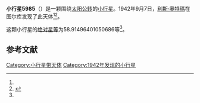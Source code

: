 {{Infobox planet
| bgcolour = #FFFFC0
| name = 5985
| symbol = 
| image = 
| caption = 
| discovery = yes
| discovery_ref = 
| discoverer = [[利斯·奧特瑪|利斯·奧特瑪]]
| discovery_site = [[图尔库|图尔库]] 
| discovered = 1942年9月7日
| designations = yes
| mp_name = 
| named_after = 
| alt_names = 1942 RJ/ 1965 OK / 1985 TS3
| mp_category = [[主带小行星|主带小行星]]
| orbit_ref = <ref name="a">[http://ssd.jpl.nasa.gov/sbdb.cgi?sstr=5985 5985] {{Wayback|url=http://ssd.jpl.nasa.gov/sbdb.cgi?sstr=5985 |date=20201124022652 }}，小行星數據庫瀏覽器（JPL Small-Body Database Browser）－[[美国国家航空航天局|美国国家航空航天局]]喷气推进实验室</ref>
| epoch = 2456400.5 (2013年4月18日更新)
| aphelion = {{convert|2.726637300692842|AU|km|3|abbr=on|lk=out}}
| perihelion = {{convert|1.704679131718386|AU|km|3|abbr=on}}
| semimajor = {{convert|2.215658216205614|AU|km|3|abbr=on}}
| eccentricity = 0.230621799
| period = 1204.626959 [[日|日]]<br />3.3[[儒略年|儒略年]]
| avg_speed = 
| inclination = 5.841655544600177
| asc_node = 285.0836240395874
| mean_anomaly = 
| arg_peri = 58.91496401050686
| satellites = 
| physical_characteristics = yes
| dimensions = 
| mass = 
| density = 
| surface_grav = 
| escape_velocity = 
| sidereal_day = 
| axial_tilt = 
| pole_ecliptic_lat = 
| pole_ecliptic_lon = 
| albedo = 
| temperatures= 
| temp_name1 = 
| mean_temp_1 = 
| max_temp_1 = 
| temp_name2 = 
| max_temp_2 = 
| spectral_type = 
| abs_magnitude = 58.91496401050686
}}

'''小行星5985'''（{{lang-en|5985}}）是一颗围绕[[太阳|太阳]][[公转|公转]]的[[小行星|小行星]]。1942年9月7日，[[利斯·奧特瑪|利斯·奧特瑪]]在图尔库发现了此天体<ref name="a" /><ref>{{cite news|title=小行星列表|url=http://cfa-www.harvard.edu/iau/lists/NumberedMPs.txt|accessdate=2013-07-08|newspaper=哈佛大学|archive-date=2008-05-17|archive-url=https://web.archive.org/web/20080517010638/http://cfa-www.harvard.edu/iau/lists/NumberedMPs.txt|dead-url=no}}</ref>。

这颗小行星的[[绝对星等|绝对星等]]为58.91496401050686等<ref name="a" />。

==参考文献==
{{reflist}}
{{Minor Planet Number|[[小行星5984|小行星5984]]|[[小行星5986|小行星5986]]}}

{{小天体}}

[[Category:小行星带天体|Category:小行星带天体]]
[[Category:1942年发现的小行星|Category:1942年发现的小行星]]

{{asteroid-stub}}